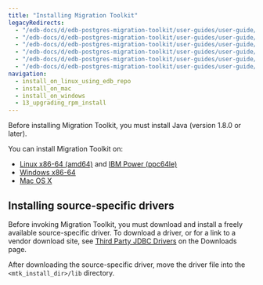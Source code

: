 ```yaml
---
title: "Installing Migration Toolkit"
legacyRedirects:
  - "/edb-docs/d/edb-postgres-migration-toolkit/user-guides/user-guide/55.0.0/installing_on_mac.html"
  - "/edb-docs/d/edb-postgres-migration-toolkit/user-guides/user-guide/55.0.0/installing_on_debian_or_ubuntu.html"
  - "/edb-docs/d/edb-postgres-migration-toolkit/user-guides/user-guide/55.0.0/installing_on_windows.html"
  - "/edb-docs/d/edb-postgres-migration-toolkit/user-guides/user-guide/55.0.0/installing_on_centos_or_rhel_ppcle.html"
  - "/edb-docs/d/edb-postgres-migration-toolkit/user-guides/user-guide/55.0.0/installing_on_sles.html"
  - "/edb-docs/d/edb-postgres-migration-toolkit/user-guides/user-guide/55.0.0/installing_on_centos_or_rhel.html"
navigation: 
  - install_on_linux_using_edb_repo
  - install_on_mac
  - install_on_windows
  - 13_upgrading_rpm_install
---
```


<div id="installing_mtk" class="registered_link"></div>

Before installing Migration Toolkit, you must install Java (version 1.8.0 or later).

You can install Migration Toolkit on:

- [Linux x86-64 (amd64)](install_on_linux/x86_amd64) and [IBM Power (ppc64le)](install_on_linux/ibm_power_ppc64le)
- [Windows x86-64](install_on_windows)
- [Mac OS X](install_on_mac)


<div id="installing_drivers" class="registered_link"></div>

## Installing source-specific drivers

Before invoking Migration Toolkit, you must download and install a freely available source-specific driver. To download a driver, or for a link to a vendor download site, see [Third Party JDBC Drivers](https://www.enterprisedb.com/software-downloads-postgres#third-party-jdbc-drivers) on the Downloads page.

After downloading the source-specific driver, move the driver file into the `<mtk_install_dir>/lib` directory.
